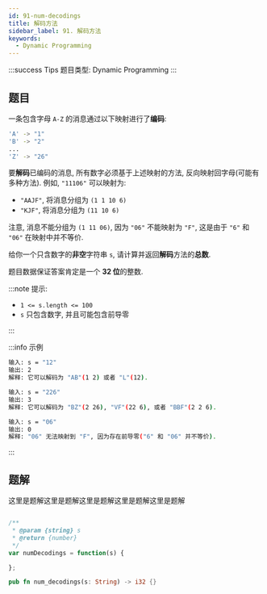 ```yaml
---
id: 91-num-decodings
title: 解码方法
sidebar_label: 91. 解码方法
keywords:
  - Dynamic Programming
---
```


:::success Tips
题目类型: Dynamic Programming
:::

## 题目

一条包含字母 `A-Z` 的消息通过以下映射进行了**编码**:

```bash
'A' -> "1"
'B' -> "2"
...
'Z' -> "26"
```

要**解码**已编码的消息, 所有数字必须基于上述映射的方法, 反向映射回字母(可能有多种方法). 例如, `"11106"` 可以映射为:

- `"AAJF"`, 将消息分组为 `(1 1 10 6)`
- `"KJF"`, 将消息分组为 `(11 10 6)`

注意, 消息不能分组为 `(1 11 06)`, 因为 `"06"` 不能映射为 `"F"`, 这是由于 `"6"` 和 `"06"` 在映射中并不等价. 

给你一个只含数字的**非空**字符串 `s`, 请计算并返回**解码**方法的**总数**.

题目数据保证答案肯定是一个 **32 位**的整数.

:::note 提示:

- `1 <= s.length <= 100`
- `s` 只包含数字, 并且可能包含前导零

:::

:::info 示例

```bash
输入: s = "12"
输出: 2
解释: 它可以解码为 "AB"(1 2) 或者 "L"(12). 
```

```bash
输入: s = "226"
输出: 3
解释: 它可以解码为 "BZ"(2 26), "VF"(22 6), 或者 "BBF"(2 2 6). 
```

```bash
输入: s = "06"
输出: 0
解释: "06" 无法映射到 "F", 因为存在前导零("6" 和 "06" 并不等价). 
```

:::

## 题解

这里是题解这里是题解这里是题解这里是题解这里是题解


<Tabs>
  <TabItem value="JavaScript" label="JavaScript" default>

```ts

/**
 * @param {string} s
 * @return {number}
 */
var numDecodings = function(s) {

};

```

</TabItem>
<TabItem value="Rust" label="Rust">

```rust
pub fn num_decodings(s: String) -> i32 {}
```

</TabItem>
</Tabs>
